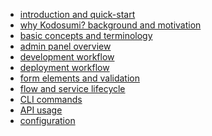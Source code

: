 * [introduction and quick-start](../README.md)
* [why Kodosumi? background and motivation](./why.md)
* [basic concepts and terminology](./concepts.md)
* [admin panel overview](./panel.md)
* [development workflow](./develop.md)
* [deployment workflow](./deploy.md)
* [form elements and validation](./forms.md)
* [flow and service lifecycle](./lifecycle.md)
* [CLI commands](./cli.md)
* [API usage](./api.md)
* [configuration](./config.md)
